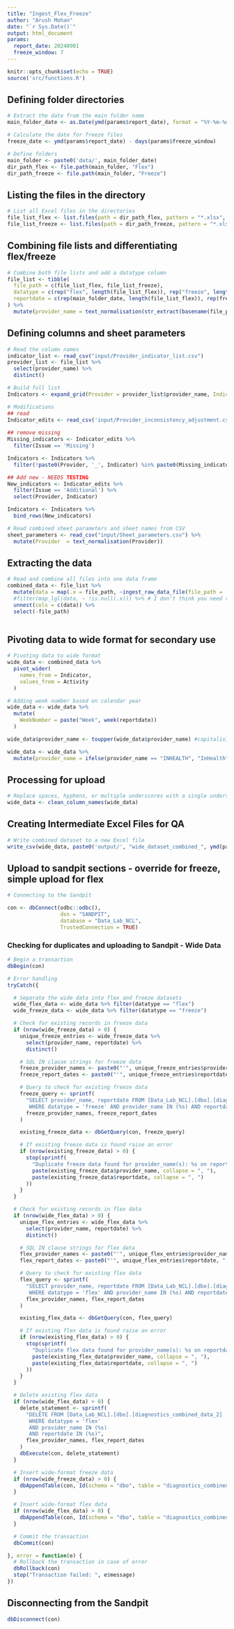 ```yaml
---
title: "Ingest_Flex_Freeze"
author: "Arush Mohan"
date: "`r Sys.Date()`"
output: html_document
params:
  report_date: 20240901
  freeze_window: 7
---
```



```r
knitr::opts_chunk$set(echo = TRUE)
source('src/functions.R')

```



## Defining folder directories

```r

# Extract the date from the main folder name
main_folder_date <- as.Date(ymd(params$report_date), format = "%Y-%m-%d")

# Calculate the date for freeze files
freeze_date <- ymd(params$report_date) - days(params$freeze_window)

# Define folders
main_folder <- paste0('data/', main_folder_date)
dir_path_flex <- file.path(main_folder, "Flex")
dir_path_freeze <- file.path(main_folder, "Freeze")

```


## Listing the files in the directory

```r

# List all Excel files in the directories
file_list_flex <- list.files(path = dir_path_flex, pattern = "*.xlsx", full.names = TRUE)
file_list_freeze <- list.files(path = dir_path_freeze, pattern = "*.xlsx", full.names = TRUE)

```



## Combining file lists and differentiating flex/freeze

```r

# Combine both file lists and add a datatype column
file_list <- tibble(
  file_path = c(file_list_flex, file_list_freeze),
  datatype = c(rep("flex", length(file_list_flex)), rep("freeze", length(file_list_freeze))),
  reportdate = c(rep(main_folder_date, length(file_list_flex)), rep(freeze_date, length(file_list_freeze)))
) %>%
  mutate(provider_name = text_normalisation(str_extract(basename(file_path), "^[^_]+"))) 

```



## Defining columns and sheet parameters

``` r
# Read the column names
indicator_list <- read_csv("input/Provider_indicator_list.csv")
provider_list <- file_list %>%
  select(provider_name) %>%
  distinct()

# Build full list
Indicators <- expand_grid(Provider = provider_list$provider_name, Indicator = indicator_list$Indicator)

# Modifications
## read
Indicator_edits <- read_csv('input/Provider_inconsistency_adjustment.csv')
  
## remove missing
Missing_indicators <- Indicator_edits %>%
  filter(Issue == 'Missing')

Indicators <- Indicators %>%
  filter(!paste0(Provider, '_', Indicator) %in% paste0(Missing_indicators$Provider, '_', Missing_indicators$Indicator))

## Add new - NEEDS TESTING
New_indicators <- Indicator_edits %>%
  filter(Issue == 'Additional') %>%
  select(Provider, Indicator)

Indicators <- Indicators %>%
  bind_rows(New_indicators)

# Read combined sheet parameters and sheet names from CSV
sheet_parameters <- read_csv("input/Sheet_parameters.csv") %>%
  mutate(Provider  = text_normalisation(Provider))

```

## Extracting the data

```r
# Read and combine all files into one data frame
combined_data <- file_list %>%
  mutate(data = map(.x = file_path, ~ingest_raw_data_file(file_path = .x))) %>% # function in function.R
  #filter(map_lgl(data, ~ !is.null(.x))) %>% # I don't think you need this
  unnest(cols = c(data)) %>%
  select(-file_path)
  

```
## Pivoting data to wide format for secondary use

```r

# Pivoting data to wide format
wide_data <- combined_data %>%
  pivot_wider(
    names_from = Indicator,
    values_from = Activity
  )

# Adding week number based on calendar year
wide_data <- wide_data %>%
  mutate(
    WeekNumber = paste("Week", week(reportdate))
  )

wide_data$provider_name <- toupper(wide_data$provider_name) #capitalising all the provider names

wide_data <- wide_data %>%
  mutate(provider_name = ifelse(provider_name == "INHEALTH", "InHealth", provider_name))

```


## Processing for upload
```r
# Replace spaces, hyphens, or multiple underscores with a single underscore. Make all column names lowercase
wide_data <- clean_column_names(wide_data)


```




## Creating Intermediate Excel Files for QA
```r

# Write combined dataset to a new Excel file
write_csv(wide_data, paste0('output/', "wide_dataset_combined_", ymd(params$report_date), ".csv"))


```



## Upload to sandpit sections - override for freeze, simple upload for flex
```r

# Connecting to the Sandpit

con <- dbConnect(odbc::odbc(), 
                 dsn = "SANDPIT",
                 database = "Data_Lab_NCL",
                 TrustedConnection = TRUE)
```





###  Checking for duplicates and uploading to Sandpit - Wide Data

```r

# Begin a transaction
dbBegin(con)

# Error handling
tryCatch({

  # Separate the wide data into flex and freeze datasets
  wide_flex_data <- wide_data %>% filter(datatype == "flex")
  wide_freeze_data <- wide_data %>% filter(datatype == "freeze")

  # Check for existing records in freeze data
  if (nrow(wide_freeze_data) > 0) {
    unique_freeze_entries <- wide_freeze_data %>%
      select(provider_name, reportdate) %>%
      distinct()

    # SQL IN clause strings for freeze data
    freeze_provider_names <- paste0("'", unique_freeze_entries$provider_name, "'", collapse = ", ")
    freeze_report_dates <- paste0("'", unique_freeze_entries$reportdate, "'", collapse = ", ")

    # Query to check for existing freeze data
    freeze_query <- sprintf(
      "SELECT provider_name, reportdate FROM [Data_Lab_NCL].[dbo].[diagnostics_combined_data_2] 
       WHERE datatype = 'freeze' AND provider_name IN (%s) AND reportdate IN (%s)",
      freeze_provider_names, freeze_report_dates
    )

    existing_freeze_data <- dbGetQuery(con, freeze_query)

    # If existing freeze data is found raise an error
    if (nrow(existing_freeze_data) > 0) {
      stop(sprintf(
        "Duplicate freeze data found for provider_name(s): %s on reportdate(s): %s.",
        paste(existing_freeze_data$provider_name, collapse = ", "),
        paste(existing_freeze_data$reportdate, collapse = ", ")
      ))
    }
  }

  # Check for existing records in flex data
  if (nrow(wide_flex_data) > 0) {
    unique_flex_entries <- wide_flex_data %>%
      select(provider_name, reportdate) %>%
      distinct()

    # SQL IN clause strings for flex data
    flex_provider_names <- paste0("'", unique_flex_entries$provider_name, "'", collapse = ", ")
    flex_report_dates <- paste0("'", unique_flex_entries$reportdate, "'", collapse = ", ")

    # Query to check for existing flex data
    flex_query <- sprintf(
      "SELECT provider_name, reportdate FROM [Data_Lab_NCL].[dbo].[diagnostics_combined_data_2] 
       WHERE datatype = 'flex' AND provider_name IN (%s) AND reportdate IN (%s)",
      flex_provider_names, flex_report_dates
    )

    existing_flex_data <- dbGetQuery(con, flex_query)

    # If existing flex data is found raise an error
    if (nrow(existing_flex_data) > 0) {
      stop(sprintf(
        "Duplicate flex data found for provider_name(s): %s on reportdate(s): %s.",
        paste(existing_flex_data$provider_name, collapse = ", "),
        paste(existing_flex_data$reportdate, collapse = ", ")
      ))
    }
  }

  # Delete existing flex data
  if (nrow(wide_flex_data) > 0) {
    delete_statement <- sprintf(
      "DELETE FROM [Data_Lab_NCL].[dbo].[diagnostics_combined_data_2] 
       WHERE datatype = 'flex' 
       AND provider_name IN (%s)
       AND reportdate IN (%s)",
      flex_provider_names, flex_report_dates
    )
    dbExecute(con, delete_statement)
  }

  # Insert wide-format freeze data
  if (nrow(wide_freeze_data) > 0) {
    dbAppendTable(con, Id(schema = "dbo", table = "diagnostics_combined_data_2"), wide_freeze_data)
  }

  # Insert wide-format flex data
  if (nrow(wide_flex_data) > 0) {
    dbAppendTable(con, Id(schema = "dbo", table = "diagnostics_combined_data_2"), wide_flex_data)
  }

  # Commit the transaction
  dbCommit(con)

}, error = function(e) {
  # Rollback the transaction in case of error
  dbRollback(con)
  stop("Transaction failed: ", e$message)
})


```


## Disconnecting from the Sandpit
```r

dbDisconnect(con)

```